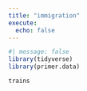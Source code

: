 ```yaml
---
title: "immigration"
execute: 
  echo: false
---
```


```r
#| message: false 
library(tidyverse)
library(primer.data)

```

```r
trains
```

